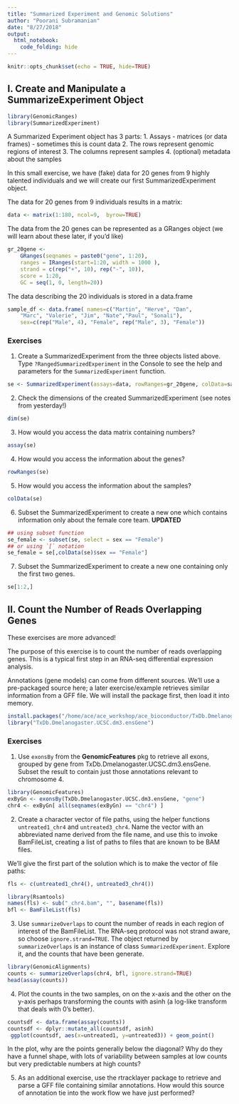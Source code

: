 ```yaml
---
title: "Summarized Experiment and Genomic Solutions"
author: "Poorani Subramanian"
date: "8/27/2018"
output: 
  html_notebook: 
    code_folding: hide
---
```


```r
knitr::opts_chunk$set(echo = TRUE, hide=TRUE)
```



## I. Create and Manipulate a SummarizeExperiment Object

```r
library(GenomicRanges)
library(SummarizedExperiment)
```

A Summarized Experiment object has 3 parts:
1. Assays - matrices (or data frames) - sometimes this is count data
2. The rows represent genomic regions of interest
3. The columns represent samples
4. (optional) metadata about the samples

In this small exercise, we have (fake) data for 20 genes from 9 highly talented individuals and we will create our first SummarizedExperiment object.

The data for 20 genes from 9 individuals results in a matrix:

```r
data <- matrix(1:180, ncol=9,  byrow=TRUE)
```

The data from the 20 genes can be represented as a GRanges object (we will learn about these later, if you'd like)

```r
gr_20gene <-
    GRanges(seqnames = paste0("gene", 1:20),   
    ranges = IRanges(start=1:20, width = 1000 ),  
    strand = c(rep("+", 10), rep("-", 10)),  
    score = 1:20,  
    GC = seq(1, 0, length=20))
```

The data describing the 20 individuals is stored in a data.frame

```r
sample_df <- data.frame( names=c("Martin", "Herve", "Dan",   
    "Marc", "Valerie", "Jim", "Nate","Paul", "Sonali"),   
    sex=c(rep("Male", 4), "Female", rep("Male", 3), "Female"))
```

### Exercises

1. Create a SummarizedExperiment from the three objects listed above.
Type `?RangedSummarizedExperiment` in the Console to see the help and parameters for the `SummarizedExperiment` function.
```r
se <- SummarizedExperiment(assays=data, rowRanges=gr_20gene, colData=sample_df)
```

2. Check the dimensions of the created SummarizedExperiment (see notes from yesterday!)
```r
dim(se)
```

3. How would you access the data matrix containing numbers?
```r
assay(se)
```

4. How would you access the information about the genes?
```r
rowRanges(se)
```

5. How would you access the information about the samples?
```r
colData(se)
```

6. Subset the SummarizedExperiment to create a new one which contains information only about the female core team.
**UPDATED**
```r
## using subset function
se_female <- subset(se, select = sex == "Female")
## or using `[` notation
se_female = se[,colData(se)$sex == "Female"]
```

7. Subset the SummarizedExperiment to create a new one containing only the first two genes.
```r
se[1:2,]
```



## II. Count the Number of Reads Overlapping Genes

These exercises are more advanced!

The purpose of this exercise is to count the number of reads overlapping genes.  This is a typical first step in an RNA-seq differential expression analysis.

Annotations (gene models) can come from different sources.  We’ll use a pre-packaged source here; a later exercise/example retrieves  similar  information from a GFF file.  We will install the package first, then load it into memory.

```r
install.packages("/home/ace/ace_workshop/ace_bioconductor/TxDb.Dmelanogaster.UCSC.dm3.ensGene_3.2.2.tar.gz", repos=NULL)
library("TxDb.Dmelanogaster.UCSC.dm3.ensGene")
```

### Exercises

1. Use `exonsBy` from the **GenomicFeatures** pkg to retrieve all exons, grouped by gene from TxDb.Dmelanogaster.UCSC.dm3.ensGene.  Subset the result to contain just those annotations relevant to chromosome 4.
```r
library(GenomicFeatures)
exByGn <- exonsBy(TxDb.Dmelanogaster.UCSC.dm3.ensGene, "gene")
chr4 <- exByGn[ all(seqnames(exByGn) == "chr4") ]
```


2. Create a character vector of file paths, using the helper functions `untreated1_chr4` and `untreated3_chr4`.  Name
the vector with an abbreviated name derived from the file name, and use this to invoke
BamFileList, creating a list of paths to files that are known to be BAM files.

We'll give the first part of the solution which is to make the vector of file paths:
```r
fls <- c(untreated1_chr4(), untreated3_chr4())
```

```r
library(Rsamtools)
names(fls) <- sub("_chr4.bam", "", basename(fls))
bfl <- BamFileList(fls)
```



3.  Use `summarizeOverlaps` to  count  the  number  of  reads  in  each  region  of  interest of the BamFileList.   The  RNA-seq  protocol  was not  strand  aware,  so  choose `ignore.strand=TRUE`.  The  object  returned  by `summarizeOverlaps` is  an  instance of class `SummarizedExperiment`.  Explore it, and the counts that have been generate.

```r
library(GenomicAlignments)
counts <- summarizeOverlaps(chr4, bfl, ignore.strand=TRUE)
head(assay(counts))
```

4. Plot  the  counts  in  the  two  samples, on on the x-axis and the other on the y-axis  perhaps  transforming  the  counts  with asinh (a  log-like  transform  that deals with 0’s better).
```r
countsdf <- data.frame(assay(counts))
countsdf <- dplyr::mutate_all(countsdf, asinh)
 ggplot(countsdf, aes(x=untreated1, y=untreated3)) + geom_point()
```

In the plot, why  are  the  points  generally  below  the  diagonal?  Why  do  they  have  a  funnel  shape,  with
lots of variability between samples at low counts but very predictable numbers at high counts?

5.  As an additional exercise, use the rtracklayer package to retrieve and parse a GFF file containing similar annotations.
How would this source of annotation tie into the work flow we have just performed?

